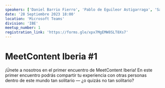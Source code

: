 ```yaml
---
speakers: ['Daniel Barrio Fierro', 'Pablo de Eguileor Astigarraga', 'Sara Sánchez Ortiz']
date: '28 Septiembre 2023 18:00'
location: 'Microsoft Teams'
division: 'IBE'
meetup_number: 1
registration_link: 'https://forms.gle/xpx7MgEMW8SLT8Xs7'
---
```


# MeetContent Iberia #1

¡Únete a nosotros en el primer encuentro de MeetContent Iberia! 
En este primer encuentro podrás compartir tu experiencia con otras personas dentro de este mundo tan solitario — ¿o quizás no tan solitario?
